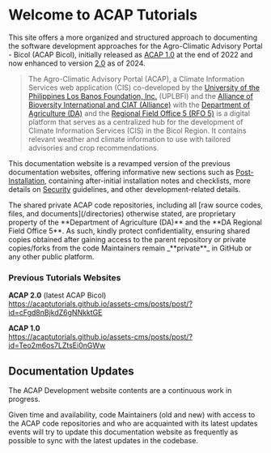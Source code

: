 
# Welcome to ACAP Tutorials

This site offers a more organized and structured approach to documenting the software development approaches for the Agro-Climatic Advisory Portal - Bicol (ACAP Bicol), initially released as [ACAP 1.0](/changelog/#version-1-acap-10) at the end of 2022 and now enhanced to version [2.0](https://acap-bicol.github.io/) as of 2024.

> The Agro-Climatic Advisory Portal (ACAP), a Climate Information Services web application (CIS) co-developed by the [University of the Philippines Los Banos Foundation, Inc.](https://uplbfi.org/) (UPLBFI) and the [Alliance of Bioversity International and CIAT (Alliance)](https://alliancebioversityciat.org/) with the [Department of Agriculture (DA)](https://www.da.gov.ph/) and the [Regional Field Office 5 (RFO 5)](https://bicol.da.gov.ph/) is a digital platform that serves as a centralized hub for the development of Climate Information Services (CIS) in the Bicol Region. It contains relevant weather and climate information to use with tailored advisories and crop recommendations.

This documentation website is a revamped version of the previous documentation websites, offering informative new sections such as [Post-Installation](/post-installation), containing after-initial installation notes and checklists, more details on [Security](/security) guidelines, and other development-related details.

<Callout type="info" emoji="ℹ️">
The shared private ACAP code repositories, including all [raw source codes, files, and documents](/directories) otherwise stated, are proprietary property of the **Department of Agriculture (DA)** and the **DA Regional Field Office 5**. As such, kindly protect confidentiality, ensuring shared copies obtained after gaining access to the parent repository or private copies/forks from the code Maintainers remain _**private**_ in GitHub or any other public platform.
</Callout>

### Previous Tutorials Websites

**ACAP 2.0** (latest ACAP Bicol) <br />
https://acaptutorials.github.io/assets-cms/posts/post/?id=cFgd8nBjkdZ6gNNkktGE

**ACAP 1.0** <br />
https://acaptutorials.github.io/assets-cms/posts/post/?id=Teo2m6os7LZtsEi0nGWw

## Documentation Updates

The ACAP Development website contents are a continuous work in progress.

Given time and availability, code Maintainers (old and new) with access to the ACAP code repositories and who are acquainted with its latest updates events will try to update this documentation website as frequently as possible to sync with the latest updates in the codebase.